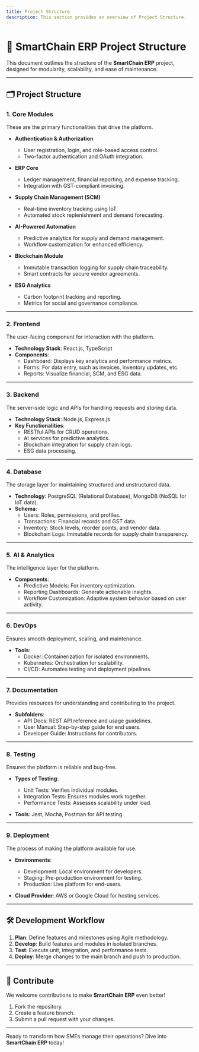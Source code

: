 ```yaml
---
title: Project Structure
description: This section provides an overview of Project Structure.
---
```

# 📁 SmartChain ERP Project Structure  

This document outlines the structure of the **SmartChain ERP** project, designed for modularity, scalability, and ease of maintenance.  

---

## 🗂 Project Structure  

### **1. Core Modules**  
These are the primary functionalities that drive the platform.  

- **Authentication & Authorization**  
  - User registration, login, and role-based access control.  
  - Two-factor authentication and OAuth integration.  

- **ERP Core**  
  - Ledger management, financial reporting, and expense tracking.  
  - Integration with GST-compliant invoicing.  

- **Supply Chain Management (SCM)**  
  - Real-time inventory tracking using IoT.  
  - Automated stock replenishment and demand forecasting.  

- **AI-Powered Automation**  
  - Predictive analytics for supply and demand management.  
  - Workflow customization for enhanced efficiency.  

- **Blockchain Module**  
  - Immutable transaction logging for supply chain traceability.  
  - Smart contracts for secure vendor agreements.  

- **ESG Analytics**  
  - Carbon footprint tracking and reporting.  
  - Metrics for social and governance compliance.  

---

### **2. Frontend**  
The user-facing component for interaction with the platform.  

- **Technology Stack**: React.js, TypeScript  
- **Components**:  
  - Dashboard: Displays key analytics and performance metrics.  
  - Forms: For data entry, such as invoices, inventory updates, etc.  
  - Reports: Visualize financial, SCM, and ESG data.  

---

### **3. Backend**  
The server-side logic and APIs for handling requests and storing data.  

- **Technology Stack**: Node.js, Express.js  
- **Key Functionalities**:  
  - RESTful APIs for CRUD operations.  
  - AI services for predictive analytics.  
  - Blockchain integration for supply chain logs.  
  - ESG data processing.  

---

### **4. Database**  
The storage layer for maintaining structured and unstructured data.  

- **Technology**: PostgreSQL (Relational Database), MongoDB (NoSQL for IoT data).  
- **Schema**:  
  - Users: Roles, permissions, and profiles.  
  - Transactions: Financial records and GST data.  
  - Inventory: Stock levels, reorder points, and vendor data.  
  - Blockchain Logs: Immutable records for supply chain transparency.  

---

### **5. AI & Analytics**  
The intelligence layer for the platform.  

- **Components**:  
  - Predictive Models: For inventory optimization.  
  - Reporting Dashboards: Generate actionable insights.  
  - Workflow Customization: Adaptive system behavior based on user activity.  

---

### **6. DevOps**  
Ensures smooth deployment, scaling, and maintenance.  

- **Tools**:  
  - Docker: Containerization for isolated environments.  
  - Kubernetes: Orchestration for scalability.  
  - CI/CD: Automates testing and deployment pipelines.  

---

### **7. Documentation**  
Provides resources for understanding and contributing to the project.  

- **Subfolders**:  
  - API Docs: REST API reference and usage guidelines.  
  - User Manual: Step-by-step guide for end users.  
  - Developer Guide: Instructions for contributors.  

---

### **8. Testing**  
Ensures the platform is reliable and bug-free.  

- **Types of Testing**:  
  - Unit Tests: Verifies individual modules.  
  - Integration Tests: Ensures modules work together.  
  - Performance Tests: Assesses scalability under load.  

- **Tools**: Jest, Mocha, Postman for API testing.  

---

### **9. Deployment**  
The process of making the platform available for use.  

- **Environments**:  
  - Development: Local environment for developers.  
  - Staging: Pre-production environment for testing.  
  - Production: Live platform for end-users.  

- **Cloud Provider**: AWS or Google Cloud for hosting services.  

---

## 🛠 Development Workflow  

1. **Plan**: Define features and milestones using Agile methodology.  
2. **Develop**: Build features and modules in isolated branches.  
3. **Test**: Execute unit, integration, and performance tests.  
4. **Deploy**: Merge changes to the main branch and push to production.  

---

## 🌟 Contribute  

We welcome contributions to make **SmartChain ERP** even better!  
1. Fork the repository.  
2. Create a feature branch.  
3. Submit a pull request with your changes.  

---

Ready to transform how SMEs manage their operations? Dive into **SmartChain ERP** today!  
